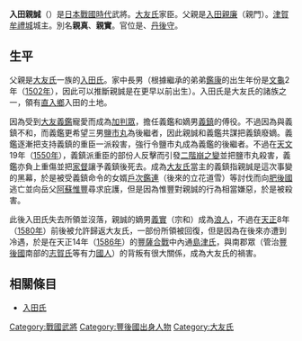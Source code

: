 {{unreferenced|time=2014-04-27T08:15:44+00:00}}
{{japanese|japanese=入田 親誠|kana=にゅうた ちかざね／いりた ちかざね|romaji=Nyūta Chikazane /Irita Chikazane}}
'''入田親誠'''（{{bd|生年不詳||1550年}}）是[[日本戰國時代|日本戰國時代]]武將。[[大友氏|大友氏]]家臣。父親是[[入田親廉|入田親廉]]（親門）。[[津賀牟禮城|津賀牟禮城]]城主。別名'''親真'''、'''親實'''。官位是{{tsl|ja|兵庫頭||兵庫頭}}、[[丹後守|丹後守]]。

== 生平 ==
父親是[[大友氏|大友氏]]一族的[[入田氏|入田氏]]。家中長男（根據繼承{{tsl|ja|朽網氏||朽網氏}}的弟弟[[入田鑑康|鑑康]]的出生年份是[[文龜|文龜]]2年（[[1502年|1502年]]），因此可以推斷親誠是在更早以前出生）。入田氏是大友氏的諸族之一，領有[[直入鄉|直入鄉]]入田的土地。

因為受到[[大友義鑑|大友義鑑]]寵愛而成為[[加判眾|加判眾]]，擔任義鑑和嫡男[[大友宗麟|義鎮]]的傅役。不過因為與義鎮不和，而義鑑更希望三男[[大友鹽市丸|鹽市丸]]為後繼者，因此親誠和義鑑共謀把義鎮廢嫡。義鑑逐漸把支持義鎮的重臣一派殺害，強行令鹽市丸成為義鑑的後繼者。不過在[[天文_(後奈良天皇)|天文]]19年（[[1550年|1550年]]），義鎮派重臣的部份人反擊而引發[[二階崩之變|二階崩之變]]並把鹽市丸殺害，義鑑亦負上重傷並把[[家督|家督]]讓予義鎮後死去。成為[[大友氏|大友氏]]當主的義鎮指親誠是這次事變的黑幕，於是被受義鎮命令的女婿[[戶次鑑連|戶次鑑連]]（後來的立花道雪）等討伐而向[[肥後國|肥後國]]逃亡並向岳父[[阿蘇惟豐|阿蘇惟豐]]尋求庇護，但是因為惟豐對親誠的行為相當嫌惡，於是被殺害。

此後入田氏失去所領並沒落，親誠的嫡男[[入田義實|義實]]（宗和）成為[[浪人|浪人]]，不過在[[天正_(日本)|天正]]8年（[[1580年|1580年]]）前後被允許歸返大友氏，一部份所領被回復，但是因為在後來亦遭到冷遇，於是在天正14年（[[1586年|1586年]]）的[[豐薩合戰|豐薩合戰]]中內通[[島津氏|島津氏]]，與南郡眾（管治[[豐後國|豐後國]]南部的[[志賀氏|志賀氏]]等有力[[國人|國人]]）的背叛有很大關係，成為大友氏的禍害。

== 相關條目 ==
*[[入田氏|入田氏]]

[[Category:戰國武將|Category:戰國武將]]
[[Category:豐後國出身人物|Category:豐後國出身人物]]
[[Category:大友氏|Category:大友氏]]
